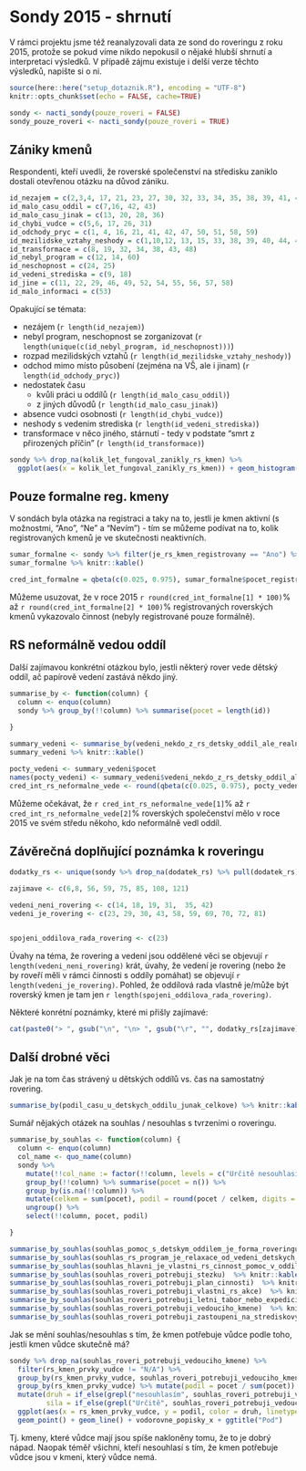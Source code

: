
# Sondy 2015 - shrnutí {#sondy2015}

V rámci projektu jsme též reanalyzovali data ze sond do roveringu z roku 2015, 
protože se pokud víme nikdo nepokusil o nějaké hlubší shrnutí a interpretaci výsledků.
V případě zájmu existuje i delší verze těchto výsledků, napište si o ni.


```r
source(here::here("setup_dotaznik.R"), encoding = "UTF-8")
knitr::opts_chunk$set(echo = FALSE, cache=TRUE)

```

```r
sondy <- nacti_sondy(pouze_roveri = FALSE)
sondy_pouze_roveri <- nacti_sondy(pouze_roveri = TRUE)
```


## Zániky kmenů

Respondenti, kteří uvedli, že roverské společenství na středisku zaniklo dostali otevřenou otázku na důvod zániku. 

```r
id_nezajem = c(2,3,4, 17, 21, 23, 27, 30, 32, 33, 34, 35, 38, 39, 41, 45, 52)  
id_malo_casu_oddil = c(7,16, 42, 43)
id_malo_casu_jinak = c(13, 20, 28, 36)
id_chybi_vudce = c(5,6, 17, 26, 31)
id_odchody_pryc = c(1, 4, 16, 21, 41, 42, 47, 50, 51, 58, 59)
id_mezilidske_vztahy_neshody = c(1,10,12, 13, 15, 33, 38, 39, 40, 44, 47, 52)
id_transformace = c(8, 19, 32, 34, 38, 43, 48)
id_nebyl_program = c(12, 14, 60)
id_neschopnost = c(24, 25)
id_vedeni_strediska = c(9, 18)
id_jine = c(11, 22, 29, 46, 49, 52, 54, 55, 56, 57, 58)
id_malo_informaci = c(53)
```


Opakující se témata:

  * nezájem (`r length(id_nezajem)`)
  * nebyl program, neschopnost se zorganizovat (`r length(unique(c(id_nebyl_program, id_neschopnost)))`)
  * rozpad mezilidských vztahů (`r length(id_mezilidske_vztahy_neshody)`)
  * odchod mimo místo působení (zejména na VŠ, ale i jinam) (`r length(id_odchody_pryc)`)
  * nedostatek času
    * kvůli práci u oddílů (`r length(id_malo_casu_oddil)`)
    * z jiných důvodů (`r length(id_malo_casu_jinak)`)
  * absence vudci osobnosti (`r length(id_chybi_vudce)`)
  * neshody s vedenim strediska (`r length(id_vedeni_strediska)`)
  * transformace v něco jiného, stárnutí - tedy v podstate "smrt z přirozených příčin" (`r length(id_transformace)`)



```r
sondy %>% drop_na(kolik_let_fungoval_zanikly_rs_kmen) %>%
  ggplot(aes(x = kolik_let_fungoval_zanikly_rs_kmen)) + geom_histogram(binwidth = 1) + vodorovne_popisky_x + ggtitle("Jak dlouho fungoval kmen než zanikl")
```

## Pouze formalne reg. kmeny

V sondách byla otázka na registraci a taky na to, jestli je kmen aktivní (s možnostmi, "Ano", "Ne" a "Nevím") - tím se můžeme podívat na to,
kolik registrovaných kmenů je ve skutečnosti neaktivních.

```r
sumar_formalne <- sondy %>% filter(je_rs_kmen_registrovany == "Ano") %>% summarise(pocet_registrovanych = length(id), jen_formalne = sum(je_neaktivni_rs_kmen == "Ano", na.rm = TRUE), nevim_formalne = sum(je_neaktivni_rs_kmen == "Nevím", na.rm = TRUE) + sum(is.na(je_neaktivni_rs_kmen)))
sumar_formalne %>% knitr::kable()
```

```r
cred_int_formalne = qbeta(c(0.025, 0.975), sumar_formalne$pocet_registrovanych - sumar_formalne$nevim_formalne - sumar_formalne$jen_formalne + 1, sumar_formalne$jen_formalne + 1)
```

Můžeme usuzovat, že v roce 2015 `r round(cred_int_formalne[1] * 100)`% až `r round(cred_int_formalne[2] * 100)`% registrovaných roverských kmenů vykazovalo činnost (nebyly registrované pouze formálně).

## RS neformálně vedou oddíl

Další zajímavou konkrétní otázkou bylo, jestli některý rover vede dětský oddíl,
ač papírově vedení zastává někdo jiný.

```r
summarise_by <- function(column) {
  column <- enquo(column)
  sondy %>% group_by(!!column) %>% summarise(pocet = length(id))
  
}
```


```r
summary_vedeni <- summarise_by(vedeni_nekdo_z_rs_detsky_oddil_ale_realne_je_vedouci_nekdo_jiny)
summary_vedeni %>% knitr::kable()
```

```r
pocty_vedeni <- summary_vedeni$pocet
names(pocty_vedeni) <- summary_vedeni$vedeni_nekdo_z_rs_detsky_oddil_ale_realne_je_vedouci_nekdo_jiny
cred_int_rs_neformalne_vede <- round(qbeta(c(0.025, 0.975), pocty_vedeni["Ano, a je mu/jí méně než 18 let"] + pocty_vedeni["Ano, a je mu/jí více než 18 let"] + 1, pocty_vedeni["Ne"] + 1) * 100)
```

Můžeme očekávat, že `r cred_int_rs_neformalne_vede[1]`% až `r cred_int_rs_neformalne_vede[2]`% roverských společenství mělo v roce 2015 ve svém středu někoho, kdo neformálně vedl oddíl.

## Závěrečná doplňující poznámka k roveringu

```r
dodatky_rs <- unique(sondy %>% drop_na(dodatek_rs) %>% pull(dodatek_rs))

zajimave <- c(6,8, 56, 59, 75, 85, 108, 121)

vedeni_neni_rovering <- c(14, 18, 19, 31,  35, 42)
vedeni_je_rovering <- c(23, 29, 30, 43, 58, 59, 69, 70, 72, 81) 


spojeni_oddilova_rada_rovering <- c(23)

```


 Úvahy na téma, že rovering a vedení jsou oddělené věci se objevují `r length(vedeni_neni_rovering)` krát, úvahy, že vedení je rovering (nebo že by roveří měli v rámci činnosti s oddíly pomáhat) se objevují `r length(vedeni_je_rovering)`. Pohled, že oddílová rada vlastně je/může být roverský kmen je tam jen `r length(spojeni_oddilova_rada_rovering)`.

Některé konrétní poznámky, které mi přišly zajímavé:

```r
cat(paste0("> ", gsub("\n", "\n> ", gsub("\r", "", dodatky_rs[zajimave], fixed=TRUE), fixed = TRUE), collapse = "\n\n---\n\n"))
```


## Další drobné věci

Jak je na tom čas strávený u dětských oddílů vs. čas na samostatný rovering.

```r
summarise_by(podil_casu_u_detskych_oddilu_junak_celkove) %>% knitr::kable()
```


Sumář nějakých otázek na souhlas / nesouhlas s tvrzeními o roveringu.

```r
summarise_by_souhlas <- function(column) {
  column <- enquo(column)
  col_name <- quo_name(column)
  sondy %>% 
    mutate(!!col_name := factor(!!column, levels = c("Určitě nesouhlasím","Spíše nesouhlasím","Spíše souhlasím","Určitě souhlasím"))) %>%
    group_by(!!column) %>% summarise(pocet = n()) %>%
    group_by(is.na(!!column)) %>%
    mutate(celkem = sum(pocet), podil = round(pocet / celkem, digits = 2)) %>%
    ungroup() %>%
    select(!!column, pocet, podil)

}

summarise_by_souhlas(souhlas_pomoc_s_detskym_oddilem_je_forma_roveringu)  %>% knitr::kable()
summarise_by_souhlas(souhlas_rs_program_je_relaxace_od_vedeni_detskych_oddilu)  %>% knitr::kable()
summarise_by_souhlas(souhlas_hlavni_je_vlastni_rs_cinnost_pomoc_v_oddilech_az_druhorada)  %>% knitr::kable()
summarise_by_souhlas(souhlas_roveri_potrebuji_stezku)  %>% knitr::kable()
summarise_by_souhlas(souhlas_roveri_potrebuji_plan_cinnosti)  %>% knitr::kable()
summarise_by_souhlas(souhlas_roveri_potrebuji_vlastni_rs_akce)  %>% knitr::kable()
summarise_by_souhlas(souhlas_roveri_potrebuji_letni_tabor_nebo_expedici)  %>% knitr::kable()
summarise_by_souhlas(souhlas_roveri_potrebuji_vedouciho_kmene)  %>% knitr::kable()
summarise_by_souhlas(souhlas_roveri_potrebuji_zastoupeni_na_strediskovych_radach)  %>% knitr::kable()
```

Jak se mění souhlas/nesouhlas s tím, že kmen potřebuje vůdce podle toho, jestli kmen vůdce skutečně má? 

```r
sondy %>% drop_na(souhlas_roveri_potrebuji_vedouciho_kmene) %>%
  filter(rs_kmen_prvky_vudce != "N/A") %>%
  group_by(rs_kmen_prvky_vudce, souhlas_roveri_potrebuji_vedouciho_kmene) %>% summarise(pocet = n()) %>% 
  group_by(rs_kmen_prvky_vudce) %>% mutate(podil = pocet / sum(pocet)) %>%
  mutate(druh = if_else(grepl("nesouhlasím", souhlas_roveri_potrebuji_vedouciho_kmene), "nesouhlasím", "souhlasím"),
         sila = if_else(grepl("Určitě", souhlas_roveri_potrebuji_vedouciho_kmene), "určitě", "spíše") %>% factor(levels = c("určitě","spíše"))) %>%
  ggplot(aes(x = rs_kmen_prvky_vudce, y = podil, color = druh, linetype = sila, group = souhlas_roveri_potrebuji_vedouciho_kmene)) + 
  geom_point() + geom_line() + vodorovne_popisky_x + ggtitle("Pod")
```

Tj. kmeny, které vůdce mají jsou spíše nakloněny tomu, že to je dobrý nápad. Naopak téměř všichni, kteří nesouhlasí s tím, že kmen potřebuje vůdce jsou v kmeni, který vůdce nemá.



